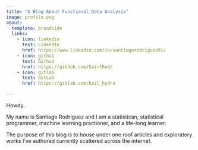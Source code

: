 ```yaml
---
title: "A Blog About Functional Data Analysis"
image: profile.png
about:
  template: broadside
  links:
    - icon: linkedin
      text: LinkedIn
      href: https://www.linkedin.com/in/santiagorodriguez91/
    - icon: github
      text: Github
      href: https://github.com/SaintRod/
    - icon: gitlab
      text: GitLab
      href: https://gitlab.com/hail_hydra

---
```


Howdy.

My name is Santiago Rodriguez and I am a statistican, statistical programmer, machine learning practioner, and a life-long learner.

The purpose of this blog is to house under one roof articles and exploratory works I've authored currently scattered across the internet.
